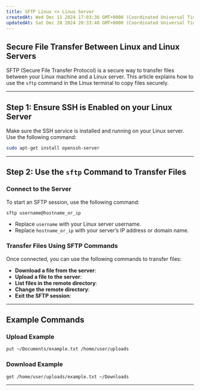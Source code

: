 ```yaml
---
title: SFTP Linux <> Linux Server
createdAt: Wed Dec 11 2024 17:03:36 GMT+0000 (Coordinated Universal Time)
updatedAt: Sat Dec 28 2024 20:33:40 GMT+0000 (Coordinated Universal Time)
---
```


## Secure File Transfer Between Linux and Linux Servers

SFTP (Secure File Transfer Protocol) is a secure way to transfer files between your Linux machine and a Linux server. This article explains how to use the `sftp` command in the Linux terminal to copy files securely.

---

## Step 1: Ensure SSH is Enabled on your Linux Server

Make sure the SSH service is installed and running on your Linux server. Use the following command:

```bash
sudo apt-get install openssh-server
```

---

## Step 2: Use the `sftp` Command to Transfer Files

### Connect to the Server

To start an SFTP session, use the following command:

```bash
sftp username@hostname_or_ip
```

- Replace `username` with your Linux server username.
- Replace `hostname_or_ip` with your server’s IP address or domain name.

### Transfer Files Using SFTP Commands

Once connected, you can use the following commands to transfer files:

- **Download a file from the server**:
- **Upload a file to the server**:
- **List files in the remote directory**:
- **Change the remote directory**:
- **Exit the SFTP session**:

---

## Example Commands

### Upload Example

```bash
put ~/Documents/example.txt /home/user/uploads
```

### Download Example

```bash
get /home/user/uploads/example.txt ~/Downloads
```

---
